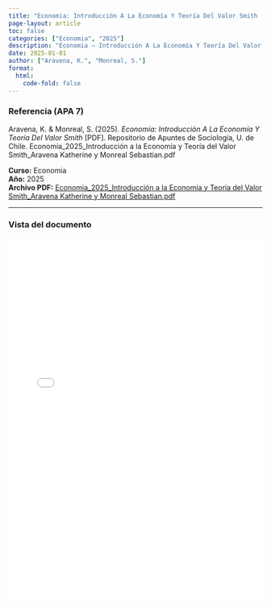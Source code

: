 ```yaml
---
title: "Economia: Introducción A La Economía Y Teoría Del Valor Smith (2025)"
page-layout: article
toc: false
categories: ["Economia", "2025"]
description: "Economia — Introducción A La Economía Y Teoría Del Valor Smith. PDF aportado por Aravena Katherine, Monreal Sebastian."
date: 2025-01-01
author: ["Aravena, K.", "Monreal, S."]
format:
  html:
    code-fold: false
---
```


::: {.page-surface}
### Referencia (APA 7)

Aravena, K. & Monreal, S. (2025). *Economia: Introducción A La Economía Y Teoría Del Valor Smith* [PDF]. Repositorio de Apuntes de Sociología, U. de Chile. Economia_2025_Introducción a la Economía y Teoría del Valor Smith_Aravena Katherine y Monreal Sebastian.pdf

**Curso:** Economia  
**Año:** 2025  
**Archivo PDF:** [Economia_2025_Introducción a la Economía y Teoría del Valor Smith_Aravena Katherine y Monreal Sebastian.pdf](/resources/pdfs/Economia_2025_Introducción a la Economía y Teoría del Valor Smith_Aravena Katherine y Monreal Sebastian.pdf)

---

### Vista del documento

<iframe src="/resources/pdfs/Economia_2025_Introducción a la Economía y Teoría del Valor Smith_Aravena Katherine y Monreal Sebastian.pdf" width="100%" height="720" style="border:1px solid var(--borde); border-radius:12px;"></iframe>
:::
